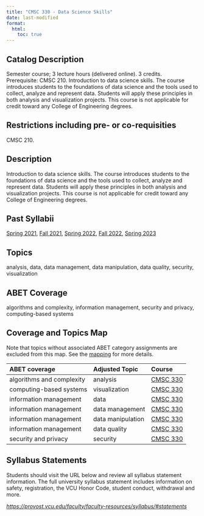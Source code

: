```yaml
---
title: "CMSC 330 - Data Science Skills"
date: last-modified
format:
  html:
    toc: true
---
```


## Catalog Description

Semester course; 3 lecture hours (delivered online). 3 credits. Prerequisite: CMSC 210. Introduction to data science skills. The course introduces students to the foundations of data science and the tools used to collect, analyze and represent data. Students will apply these principles in both analysis and visualization projects. This course is not applicable for credit toward any College of Engineering degrees.


## Restrictions including pre- or co-requisities
 
CMSC 210.

## Description

Introduction to data science skills. The course introduces students to the foundations of data science and the tools used to collect, analyze and represent data. Students will apply these principles in both analysis and visualization projects. This course is not applicable for credit toward any College of Engineering degrees.

## Past Syllabii

<a href='./202120/CMSC_330_Syllabus_Spring_2021.pdf'>Spring 2021</a>, <a href='./202210/CMSC_330_Syllabus_Fall_2021.pdf'>Fall 2021</a>, <a href='./202220/CMSC_330_Syllabus_Spring_2022.pdf'>Spring 2022</a>, <a href='./202310/CMSC_330_Syllabus_Fall_2022.pdf'>Fall 2022</a>, <a href='./202320/CMSC_330_Syllabus_Spring_2023.pdf'>Spring 2023</a>

## Topics

analysis, data, data management, data manipulation, data quality, security, visualization

## ABET Coverage

algorithms and complexity, information management, security and privacy, computing-based systems

## Coverage and Topics Map

Note that topics without associated ABET category assignments are excluded from this map.  See the [mapping](https://docs.google.com/spreadsheets/d/1qrN3L7eRLsM-aVMHYaLQN-FMYtrTJf0_h6dLKlUdPkk/edit#gid=338318647) for more details.

ABET coverage              Adjusted Topic     Course
-------------------------  -----------------  ----------------------------------
algorithms and complexity  analysis           <a href='CMSC330.qmd'>CMSC 330</a>
computing-based systems    visualization      <a href='CMSC330.qmd'>CMSC 330</a>
information management     data               <a href='CMSC330.qmd'>CMSC 330</a>
information management     data management    <a href='CMSC330.qmd'>CMSC 330</a>
information management     data manipulation  <a href='CMSC330.qmd'>CMSC 330</a>
information management     data quality       <a href='CMSC330.qmd'>CMSC 330</a>
security and privacy       security           <a href='CMSC330.qmd'>CMSC 330</a>


## Syllabus Statements

Students should visit the URL below and review all syllabus statement information. The full university syllabus statement includes information on safety, registration, the VCU Honor Code, student conduct, withdrawal and more.

*<https://provost.vcu.edu/faculty/faculty-resources/syllabus/#statements>*



